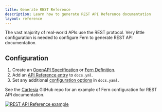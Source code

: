 ```yaml
---
title: Generate REST Reference
description: Learn how to generate REST API Reference documentation
layout: reference
---
```


The vast majority of real-world APIs use the REST protocol. Very little configuration is needed to configure Fern to generate REST API documentation.

## Configuration

1. Create an [OpenAPI Specification](/learn/api-definition/openapi/overview) or [Fern Definition](/learn/api-definition/fern/overview).
1. Add an [API Reference entry](/learn/docs/api-references/generate-api-ref) to `docs.yml`.
1. Set any additional [configuration options](/learn/docs/api-references/generate-api-ref#api-reference-configuration-options) in `docs.yaml`.

See the [Cartesia](https://github.com/cartesia-ai/docs) GitHub repo for an example of Fern configuration for REST API documentation.

<a href="https://docs.cartesia.ai/api-reference/voices/get">
    <Frame caption="Example of Fern rendering REST API Reference documentation">
        <img src="cartesia-rest.png" alt="REST API Reference example" />
    </Frame>
</a>
